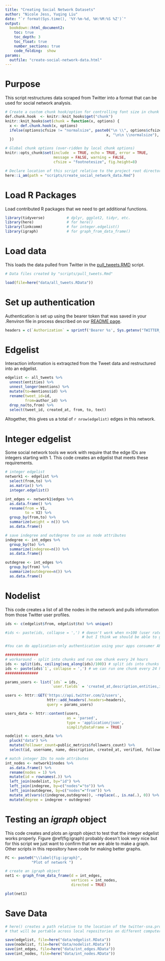 ```yaml
---
title: "Creating Social Network Datasets"
author: "Nicole Jess, Yuqing Liu"
date: "`r format(Sys.time(), '%Y-%m-%d, %H:%M:%S %Z')`"
output: 
  bookdown::html_document2:
    toc: true
    toc_depth: 3
    toc_float: true
    number_sections: true
    code_folding:  show
params: 
  outfile: "create-social-network-data.html"
---
```


# Purpose
This script restructures data scraped from Twitter into a format that can be used 
for social network analysis.

```r
# Create a custom chunk hook/option for controlling font size in chunk & output.
def.chunk.hook  <- knitr::knit_hooks$get("chunk")
knitr::knit_hooks$set(chunk = function(x, options) {
  x <- def.chunk.hook(x, options)
  ifelse(options$cfsize != "normalsize", paste0("\n \\", options$cfsize,"\n\n", 
                                              x, "\n\n \\normalsize"), x)
  })

# Global chunk options (over-ridden by local chunk options)
knitr::opts_chunk$set(include  = TRUE, echo = TRUE, error = TRUE, 
                      message = FALSE, warning = FALSE, 
                      cfsize = "footnotesize", fig.height=8)

# Declare location of this script relative to the project root directory.
here::i_am(path = "scripts/create_social_network_data.Rmd")
```

# Load R Packages
Load contributed R packages that we need to get additional functions. 

``` r
library(tidyverse)          # dplyr, ggplot2, tidyr, etc.
library(here)               # for here()
library(linkcomm)           # for integer.edgelist()
library(igraph)             # for graph_from_data_frame()

```

# Load data
This loads the data pulled from Twitter in the [pull_tweets.RMD](https://github.com/nrjess/twitter-sna/blob/main/scripts/pull_tweets.Rmd) 
script.

``` r
# Data files created by "scripts/pull_tweets.Rmd"

load(file=here("data/all_tweets.RData"))

```

# Set up authentication
Authentication is set up using the bearer token that was saved in your .Renviron 
file in process described on our [README page](https://github.com/nrjess/twitter-sna/tree/main?tab=readme-ov-file#access-to-twitter-data).

```r

headers = c(`Authorization` = sprintf('Bearer %s', Sys.getenv("TWITTER_BEARER")))

```

# Edgelist
Interaction information is extraqcted from the Tweet data and restructured into 
an edgelist.

```r

edgelist <- all_tweets %>%
  unnest(entities) %>%
  unnest_longer(mentions) %>%
  mutate(to=mentions$id) %>%
  rename(tweet_id=id,
         from=author_id) %>%
  drop_na(to,from) %>%
  select(tweet_id, created_at, from, to, text)

```

Altogether, this gives us a total of `r nrow(edgelist)` edges in this network. 

# Integer edgelist

Some social network tools we work with require that the edge IDs are integers 
starting with 1. This code creates an edgelist that meets these requirements.

```r

# integer edgelist
network1 <- edgelist %>%
  select(from,to) %>%
  as.matrix() %>%
  integer.edgelist()

int_edges <- network1$edges %>%
  as.data.frame() %>%
  rename(from = V1,
         to = V2) %>%
  group_by(from,to) %>%
  summarize(weight = n()) %>%
  as.data.frame()

# save indegree and outdegree to use as node attributes
indegree <- int_edges %>%
  group_by(to) %>%
  summarize(indegree=n()) %>%
  as.data.frame()

outdegree <- int_edges %>%
  group_by(from) %>%
  summarize(outdegree=n()) %>%
  as.data.frame()

```


# Nodelist

This code creates a list of all the nodes in the network and pulls information from 
those Twitter user profiles. 

```r

ids <- c(edgelist$from, edgelist$to) %>% unique()

#ids <- paste(ids, collapse = ',') # doesn't work when n>100 (user rate limit is 100)
                                   # but I think we should be able to go up to 500 (rate limit for apps)

#You can do application-only authentication using your apps consumer API keys, or by using a App only Access Token (Bearer Token). 

###############
# workaround - split into chunks and run one chunk every 24 hours
ids <- split(ids, ceiling(seq_along(ids)/100)) # split ids into chunks of length 100
ids <- paste(ids$`1`, collapse = ',') # we can run one chunk every 24 hours
###############

params_users <- list(`ids` = ids,
                     `user.fields` = 'created_at,description,entities,id,location,name,public_metrics,username,verified')

users <- httr::GET('https://api.twitter.com/2/users',
                   httr::add_headers(.headers=headers),
                   query = params_users)

users_data <- httr::content(users,
                            as = 'parsed',
                            type = 'application/json',
                            simplifyDataFrame = TRUE)

nodelist <- users_data %>%
  pluck("data") %>%
  mutate(follower_count=public_metrics$followers_count) %>%
  select(id, username, name, description, created_at, verified, follower_count)

# match integer IDs to node attributes
int_nodes <- network1$nodes %>%
  as.data.frame() %>%
  rename(nodes = 1) %>%
  mutate(id = rownames(.)) %>%
  left_join(nodelist, by="id") %>%
  left_join(indegree, by=c("nodes"="to")) %>%
  left_join(outdegree, by=c("nodes"="from")) %>%
  mutate_at(vars(c(indegree,outdegree)), ~replace(., is.na(.), 0)) %>%
  mutate(degree = indegree + outdegree)


```


# Testing an *igraph* object

This code creates and plots an *igraph* object to test that the integer edgelist 
works properly. Figure \@ref(fig:igraph) probably doesn't look very nice but for 
this script we just want to confirm that we are able to make a graph. Other scripts 
in this repository have code for making better graphs.

```r

FC <- paste0("\\label{fig:igraph}",
            "Plot of network ")

# create an igraph object
net1 <- graph_from_data_frame(d = int_edges,
                              vertices = int_nodes,
                              directed = TRUE)

plot(net1)

```


# Save Data

```r
# here() creates a path relative to the location of the twitter-sna.proj file
# that will be portable across local repositories on different computers.

save(edgelist, file=here("data/edgelist.RData"))
save(nodelist, file=here("data/nodelist.RData"))
save(int_edges, file=here("data/int_edges.RData"))
save(int_nodes, file=here("data/int_nodes.RData"))

```
